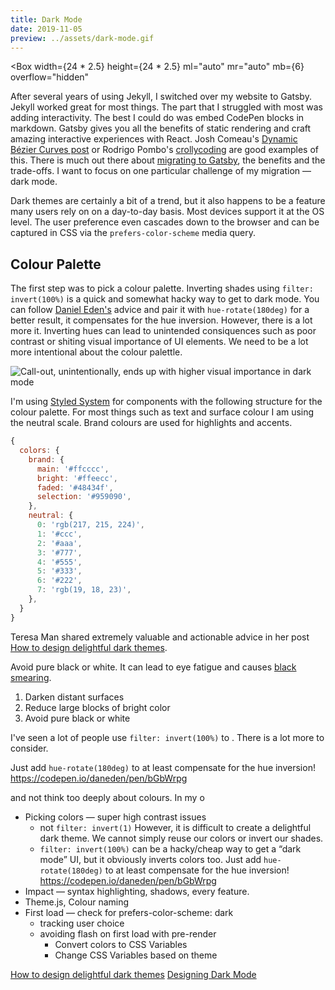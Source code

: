 ```yaml
---
title: Dark Mode
date: 2019-11-05
preview: ../assets/dark-mode.gif
---
```



<Box
  width={24 * 2.5}
  height={24 * 2.5}
  ml="auto"
  mr="auto"
  mb={6}
  overflow="hidden"
>
  <DarkModeAnimation />
</Box>

After several years of using Jekyll, I switched over my website to Gatsby. Jekyll worked great for most things. The part that I struggled with most was adding interactivity. The best I could do was embed CodePen blocks in markdown. Gatsby gives you all the benefits of static rendering and craft amazing interactive experiences with React. Josh Comeau's [Dynamic Bézier Curves post](https://www.joshwcomeau.com/posts/dynamic-bezier-curves/) or Rodrigo Pombo's [crollycoding](https://deploy-preview-3--pomber.netlify.com/build-your-own-react) are good examples of this. There is much out there about [migrating to Gatsby](https://julesforrest.com/moving-to-gatsby), the benefits and the trade-offs. I want to focus on one particular challenge of my migration — dark mode.

Dark themes are certainly a bit of a trend, but it also happens to be a feature many users rely on on a day-to-day basis. Most devices support it at the OS level. The user preference even cascades down to the browser and can be captured in CSS via the `prefers-color-scheme` media query.

## Colour Palette

The first step was to pick a colour palette. Inverting shades using `filter: invert(100%)` is a quick and somewhat hacky way to get to dark mode. You can follow [Daniel Eden's](https://mobile.twitter.com/_dte) advice and pair it with `hue-rotate(180deg)` for a better result, it compensates for the hue inversion. However, there is a lot more it. Inverting hues can lead to unintended consiquences such as poor contrast or shiting visual importance of UI elements. We need to be a lot more intentional about the colour palettle.

![Call-out, unintentionally, ends up with higher visual importance in dark mode](../../assets/shifting-importance.png)

I'm using [Styled System](https://styled-system.com/) for components with the following structure for the colour palette. For most things such as text and surface colour I am using the neutral scale. Brand colours are used for highlights and accents.

```js
{
  colors: {
    brand: {
      main: '#ffcccc',
      bright: '#ffeecc',
      faded: '#48434f',
      selection: '#959090',
    },
    neutral: {
      0: 'rgb(217, 215, 224)',
      1: '#ccc',
      2: '#aaa',
      3: '#777',
      4: '#555',
      5: '#333',
      6: '#222',
      7: 'rgb(19, 18, 23)',
    },
  }
}
```

Teresa Man shared extremely valuable and actionable advice in her post [How to design delightful dark themes](https://blog.superhuman.com/how-to-design-delightful-dark-themes-7b3da644ff1f).

Avoid pure black or white. It can lead to eye fatigue and causes [black smearing](https://twitter.com/marcedwards/status/1053519077958803456).

<ColorScale />

1. Darken distant surfaces
2. Reduce large blocks of bright color
3. Avoid pure black or white

I've seen a lot of people use `filter: invert(100%)` to . There is a lot more to consider.

Just add `hue-rotate(180deg)` to at least compensate for the hue inversion! https://codepen.io/daneden/pen/bGbWrpg

and not think too deeply about colours. In my o

- Picking colors — super high contrast issues
  - not `filter: invert(1)` However, it is difficult to create a delightful dark theme. We cannot simply reuse our colors or invert our shades.
  - `filter: invert(100%)` can be a hacky/cheap way to get a “dark mode” UI, but it obviously inverts colors too. Just add `hue-rotate(180deg)` to at least compensate for the hue inversion! https://codepen.io/daneden/pen/bGbWrpg
- Impact — syntax highlighting, shadows, every feature.
- Theme.js, Colour naming
- First load
  — check for prefers-color-scheme: dark
  - tracking user choice
  - avoiding flash on first load with pre-render
    - Convert colors to CSS Variables
    - Change CSS Variables based on theme

[How to design delightful dark themes](https://blog.superhuman.com/how-to-design-delightful-dark-themes-7b3da644ff1f)
[Designing Dark Mode](https://medium.com/microsoft-design/designing-dark-mode-31400530787a)
